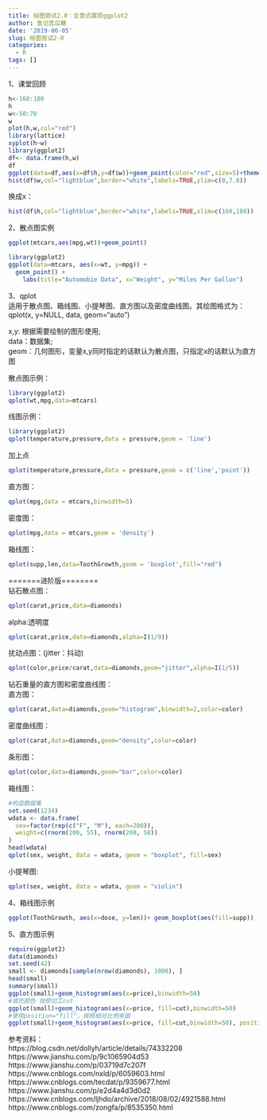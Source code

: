```yaml
---
title: 绘图尝试2.0：全景式展现ggplot2
author: 鱼记苦瓜糖
date: '2019-06-05'
slug: 绘图尝试2-0
categories:
  - R
tags: []
---
```

1、课堂回顾  
```r
h<-160:180
h
w<-50:70
w
plot(h,w,col="red")
library(lattice)
xyplot(h~w)
library(ggplot2)
df<- data.frame(h,w)
df
ggplot(data=df,aes(x=df$h,y=df$w))+geom_point(color="red",size=5)+theme_bw()+geom_line(color="blue") 
hist(df$w,col="lightblue",border="white",labels=TRUE,ylim=c(0,7.8))
```
换成x：
```r
hist(df$h,col="lightblue",border="white",labels=TRUE,xlim=c(160,180))
```
2、散点图实例
```r
ggplot(mtcars,aes(mpg,wt))+geom_point()

```

```r
library(ggplot2)
ggplot(data=mtcars, aes(x=wt, y=mpg)) +
  geom_point() + 
    labs(title="Automobie Data", x="Weight", y="Miles Per Gallon")
```
3、qplot  
适用于散点图、箱线图、小提琴图、直方图以及密度曲线图。其绘图格式为： qplot(x, y=NULL, data, geom="auto")    

x,y: 根据需要绘制的图形使用;  
data：数据集;  
geom：几何图形，变量x,y同时指定的话默认为散点图，只指定x的话默认为直方图  

散点图示例： 
```r
library(ggplot2)
qplot(wt,mpg,data=mtcars)
```

线图示例：
```r
library(ggplot2)
qplot(temperature,pressure,data = pressure,geom = 'line')   
```
加上点  
```r
qplot(temperature,pressure,data = pressure,geom = c('line','point'))
```

直方图：  
```r
qplot(mpg,data = mtcars,binwidth=5)
```

密度图：  
```r
qplot(mpg,data = mtcars,geom = 'density')
```

箱线图：  
```r
qplot(supp,len,data=ToothGrowth,geom = 'boxplot',fill="red")
```

=======进阶版========  
钻石散点图：  
```r
qplot(carat,price,data=diamonds)
```
alpha:透明度  
```r
qplot(carat,price,data=diamonds,alpha=I(1/9))
```
扰动点图：(jitter：抖动)     
```r
qplot(color,price/carat,data=diamonds,geom="jitter",alpha=I(1/5))
```
钻石重量的直方图和密度曲线图：  
直方图：  
```r
qplot(carat,data=diamonds,geom="histogram",binwidth=2,color=color)
```
密度曲线图：  
```r
qplot(carat,data=diamonds,geom="density",color=color)
```
条形图：   
```r
qplot(color,data=diamonds,geom="bar",color=color)
```
箱线图：   
```r
#构造数据集
set.seed(1234)
wdata <- data.frame(
  sex=factor(rep(c("F", "M"), each=200)),
  weight=c(rnorm(200, 55), rnorm(200, 58))
)
head(wdata)
qplot(sex, weight, data = wdata, geom = "boxplot", fill=sex)
```
小提琴图:  
```r
qplot(sex, weight, data = wdata, geom = "violin")
```
4、箱线图示例  
```r
ggplot(ToothGrowth, aes(x=dose, y=len))+ geom_boxplot(aes(fill=supp))
```
5、直方图示例   
```r
require(ggplot2)
data(diamonds)
set.seed(42)
small <- diamonds[sample(nrow(diamonds), 1000), ]
head(small)
summary(small)
ggplot(small)+geom_histogram(aes(x=price),binwidth=50)
#填充颜色 按照切工cut
ggplot(small)+geom_histogram(aes(x=price, fill=cut),binwidth=50)
#使用position="fill"，按照相对比例来画
ggplot(small)+geom_histogram(aes(x=price, fill=cut,binwidth=50), position="fill")
```

参考资料：    
https://blog.csdn.net/dollyh/article/details/74332208  
https://www.jianshu.com/p/9c1065904d53  
https://www.jianshu.com/p/03719d7c207f  
https://www.cnblogs.com/nxld/p/6059603.html  
https://www.cnblogs.com/tecdat/p/9359677.html  
https://www.jianshu.com/p/e2d4a4d3d0d2  
https://www.cnblogs.com/ljhdo/archive/2018/08/02/4921588.html  
https://www.cnblogs.com/zongfa/p/8535350.html  